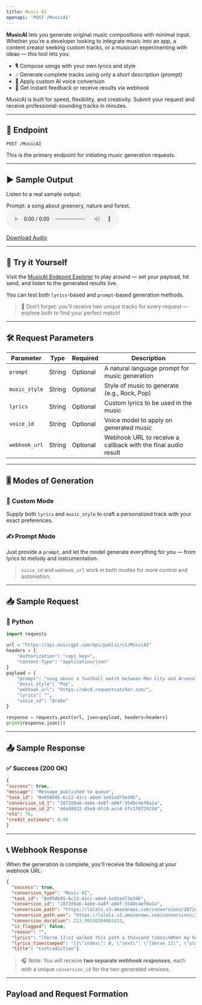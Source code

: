 ```yaml
---
title: Music AI
openapi: 'POST /MusicAI'
---
```


**MusicAI** lets you generate original music compositions with minimal input. Whether you're a developer looking to integrate music into an app, a content creator seeking custom tracks, or a musician experimenting with ideas — this tool lets you:

- 🎙 Compose songs with your own lyrics and style
- 🎶 Generate complete tracks using only a short description (prompt)
- 🧠 Apply custom AI voice conversion
- 🔁 Get instant feedback or receive results via webhook

MusicAI is built for speed, flexibility, and creativity. Submit your request and receive professional-sounding tracks in minutes.

---

## 📡 Endpoint

```http
POST /MusicAI
```


This is the primary endpoint for initiating music generation requests.

---

## ▶️ Sample Output

Listen to a real sample output:

Prompt: a song about greenery, nature and forest.
<audio controls="1" controlslist="nodownload nofullscreen noremoteplayback" src="https://lalals.s3.amazonaws.com/conversions/2872d9a6-4abe-4a8f-a04f-5540c4ef0a1a.mp3">Your browser does not support the audio playback.</audio>

<a href="https://lalals.s3.amazonaws.com/conversions/2872d9a6-4abe-4a8f-a04f-5540c4ef0a1a.wav" target="_blank">Download Audio</a>

---

## 🧪 Try it Yourself

Visit the [MusicAI Endpoint Explorer](/api-documentation/endpoint/MusicAI) to play around — set your payload, hit send, and listen to the generated results live.

You can test both `lyrics`-based and `prompt`-based generation methods.

> 🎁 Don’t forget: you’ll receive two unique tracks for every request — explore both to find your perfect match!
---

## 🛠️ Request Parameters

| Parameter       | Type    | Required | Description                                                                 |
|----------------|---------|----------|-----------------------------------------------------------------------------|
| `prompt`       | String  | Optional | A natural language prompt for music generation                              |
| `music_style`  | String  | Optional | Style of music to generate (e.g., Rock, Pop)                                |
| `lyrics`       | String  | Optional | Custom lyrics to be used in the music                                       |
| `voice_id`     | String  | Optional | Voice model to apply on generated music                                     |
| `webhook_url`  | String  | Optional | Webhook URL to receive a callback with the final audio result               |

---

## 🎚️ Modes of Generation

### 🎵 Custom Mode
Supply both `lyrics` and `music_style` to craft a personalized track with your exact preferences.

### ✍️ Prompt Mode
Just provide a `prompt`, and let the model generate everything for you — from lyrics to melody and instrumentation.

> `voice_id` and `webhook_url` work in both modes for more control and automation.

---

## 📥 Sample Request

### 🐍 Python
```python
import requests

url = "https://api.musicgpt.com/api/public/v1/MusicAI"
headers = {
    "Authorization": "<api_key>",
    "Content-Type": "application/json"
}
payload = {
    "prompt": "song about a football match between Man City and Arsenal",
    "music_style": "Pop",
    "webhook_url": "https://abcd.requestcatcher.com/",
    "lyrics": "",
    "voice_id": "Drake"
}

response = requests.post(url, json=payload, headers=headers)
print(response.json())
```

---

## 📤 Sample Response

### ✅ Success (200 OK)
```json
{
"success": true,
"message": "Message published to queue",
"task_id": "8e058b85-6c22-41cc-a6ed-1e91ed73e34b",
"conversion_id_1": "2872d9a6-4abe-4a8f-a04f-5540c4ef0a1a",
"conversion_id_2": "dda98922-d5e9-4fc9-accd-4fc1f0729234",
"eta": 76,
"credit_estimate": 0.99
}
```

---

## 📞 Webhook Response

When the generation is complete, you'll receive the following at your webhook URL:

```json
{
  "success": true, 
  "conversion_type": "Music AI", 
  "task_id": "8e058b85-6c22-41cc-a6ed-1e91ed73e34b", 
  "conversion_id": "2872d9a6-4abe-4a8f-a04f-5540c4ef0a1a", 
  "conversion_path": "https://lalals.s3.amazonaws.com/conversions/2872d9a6-4abe-4a8f-a04f-5540c4ef0a1a.mp3", 
  "conversion_path_wav": "https://lalals.s3.amazonaws.com/conversions/2872d9a6-4abe-4a8f-a04f-5540c4ef0a1a.wav", 
  "conversion_duration": 213.99510204081633, 
  "is_flagged": false, 
  "reason": "", 
  "lyrics": "[Verse 1]\nI walked this path a thousand times\nWhen my heart was whole\nThese branches held our promises\nBut now they're letting go\n[Chorus]\nEvery damn pine needle points me back to you\nEvery fallen leaf reminds me of the truth\nAnd I can't escape these woods we used to know\n'Cause every damn pine needle points me back to you\n[Verse 2]\nThe moss still grows where we first kissed\nBehind that crooked tree\nI tear it up with shaking hands\nBut it won't set me free\nThese fucking branches mock my pain\nWith every breeze that blows\n[Chorus]\nEvery damn pine needle points me back to you\nEvery fallen leaf reminds me of the truth\nAnd I can't escape these woods we used to know\n'Cause every damn pine needle points me back to you\n[Post-chorus]\n(Points me back, points me back)\n(Every step leads back to you)\n[Bridge]\nMaybe one day I'll walk here\nAnd feel nothing at all\nJust trees being trees\nJust wind being wind\nJust me being me again\n[Verse 3]\nThe sunlight filters through the green\nLike it always did before\nBut nothing feels the same since you\nWon't walk here anymore\n[Chorus]\nEvery damn pine needle points me back to you\nEvery fallen leaf reminds me of the truth\nAnd I can't escape these woods we used to know\n'Cause every damn pine needle points me back to you\n[Outro]\n(Points me back to you)\n(Points me back to you)", 
  "lyrics_timestamped": "[{\"index\": 0, \"text\": \"[Verse 1]\", \"start\": 13374, \"end\": 13374}, {\"index\": 1, \"text\": \"I walked this path a thousand times\", \"start\": 13374, \"end\": 17089}, {\"index\": 2, \"text\": \"When my heart was whole\", \"start\": 17089, \"end\": 20062}, {\"index\": 3, \"text\": \"These branches held our promises\", \"start\": 20062, \"end\": 23777}, {\"index\": 4, \"text\": \"But now they're letting go\", \"start\": 23777, \"end\": 26006}, {\"index\": 6, \"text\": \"[Chorus]\", \"start\": 26006, \"end\": 26749}, {\"index\": 7, \"text\": \"Every damn pine needle points me back to you\", \"start\": 27492, \"end\": 31207}, {\"index\": 8, \"text\": \"Every fallen leaf reminds me of the truth\", \"start\": 34179, \"end\": 38638}, {\"index\": 9, \"text\": \"And I can't escape these woods we used to know\", \"start\": 38638, \"end\": 45325}, {\"index\": 10, \"text\": \"'Cause every damn pine needle points me back to you\", \"start\": 45325, \"end\": 52012}, {\"index\": 12, \"text\": \"[Verse 2]\", \"start\": 52012, \"end\": 54241}, {\"index\": 13, \"text\": \"The moss still grows where we first kissed\", \"start\": 54241, \"end\": 57957}, {\"index\": 14, \"text\": \"Behind that crooked tree\", \"start\": 58700, \"end\": 60186}, {\"index\": 15, \"text\": \"I tear it up with shaking hands\", \"start\": 61672, \"end\": 63901}, {\"index\": 16, \"text\": \"But it won't set me free\", \"start\": 64644, \"end\": 68359}, {\"index\": 17, \"text\": \"These fucking branches mock my pain\", \"start\": 68359, \"end\": 72074}, {\"index\": 18, \"text\": \"With every breeze that blows\", \"start\": 72074, \"end\": 74303}, {\"index\": 20, \"text\": \"[Chorus]\", \"start\": 74303, \"end\": 75046}, {\"index\": 21, \"text\": \"Every damn pine needle points me back to you\", \"start\": 75046, \"end\": 81734}, {\"index\": 22, \"text\": \"Every fallen leaf reminds me of the truth\", \"start\": 81734, \"end\": 86192}, {\"index\": 23, \"text\": \"And I can't escape these woods we used to know\", \"start\": 86935, \"end\": 94365}, {\"index\": 24, \"text\": \"'Cause every damn pine needle points me back to you\", \"start\": 94365, \"end\": 99567}, {\"index\": 26, \"text\": \"[Post-chorus]\", \"start\": 100310, \"end\": 102539}, {\"index\": 27, \"text\": \"(Points me back, points me back)\", \"start\": 102539, \"end\": 118143}, {\"index\": 28, \"text\": \"(Every step leads back to you)\", \"start\": 118143, \"end\": 122601}, {\"index\": 30, \"text\": \"[Bridge]\", \"start\": 122601, \"end\": 124087}, {\"index\": 31, \"text\": \"Maybe one day I'll walk here\", \"start\": 124087, \"end\": 127802}, {\"index\": 32, \"text\": \"And feel nothing at all\", \"start\": 130031, \"end\": 133746}, {\"index\": 33, \"text\": \"Just trees being trees\", \"start\": 134489, \"end\": 140434}, {\"index\": 34, \"text\": \"Just wind being wind\", \"start\": 143406, \"end\": 145635}, {\"index\": 35, \"text\": \"Just me being me again\", \"start\": 147121, \"end\": 150093}, {\"index\": 37, \"text\": \"[Verse 3]\", \"start\": 150836, \"end\": 152322}, {\"index\": 38, \"text\": \"The sunlight filters through the green\", \"start\": 152322, \"end\": 156038}, {\"index\": 39, \"text\": \"Like it always did before\", \"start\": 156038, \"end\": 157524}, {\"index\": 40, \"text\": \"But nothing feels the same since you\", \"start\": 159010, \"end\": 161982}, {\"index\": 41, \"text\": \"Won't walk here anymore\", \"start\": 162725, \"end\": 164954}, {\"index\": 43, \"text\": \"[Chorus]\", \"start\": 164954, \"end\": 165697}, {\"index\": 44, \"text\": \"Every damn pine needle points me back to you\", \"start\": 165697, \"end\": 170155}, {\"index\": 45, \"text\": \"Every fallen leaf reminds me of the truth\", \"start\": 172384, \"end\": 179072}, {\"index\": 46, \"text\": \"And I can't escape these woods we used to know\", \"start\": 179072, \"end\": 183530}, {\"index\": 47, \"text\": \"'Cause every damn pine needle points me back to you\", \"start\": 185759, \"end\": 190217}, {\"index\": 49, \"text\": \"[Outro]\", \"start\": 190960, \"end\": 194676}, {\"index\": 50, \"text\": \"(Points me back to you)\", \"start\": 194676, \"end\": 199134}, {\"index\": 51, \"text\": \"(Points me back to you)\", \"start\": 199134, \"end\": 206564}]", 
  "title": "Contradiction"}
```

> 🎧 Note: You will receive **two separate webhook responses**, each with a unique `conversion_id` for the two generated versions.

---

## Payload and Request Formation